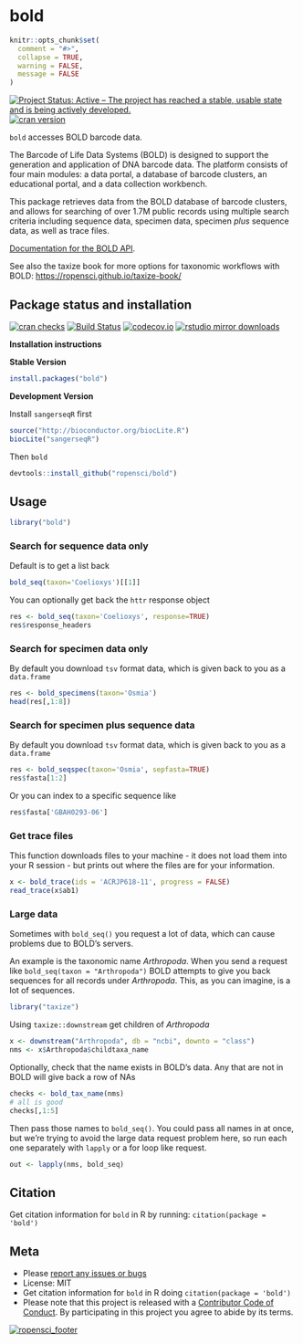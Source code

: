 bold
====

```r
knitr::opts_chunk$set(
  comment = "#>",
  collapse = TRUE,
  warning = FALSE,
  message = FALSE
)
```

[![Project Status: Active – The project has reached a stable, usable state and is being actively developed.](http://www.repostatus.org/badges/latest/active.svg)](http://www.repostatus.org/#active)
[![cran version](https://www.r-pkg.org/badges/version/bold)](https://cran.r-project.org/package=bold)


`bold` accesses BOLD barcode data.

The Barcode of Life Data Systems (BOLD) is designed to support the generation and application of DNA barcode data. The platform consists of four main modules: a data portal, a database of barcode clusters, an educational portal, and a data collection workbench.

This package retrieves data from the BOLD database of barcode clusters, and allows for searching of over 1.7M public records using multiple search criteria including sequence data, specimen data, specimen *plus* sequence data, as well as trace files.

[Documentation for the BOLD API](http://v4.boldsystems.org/index.php/api_home).

See also the taxize book for more options for taxonomic workflows with BOLD: <https://ropensci.github.io/taxize-book/>

## Package status and installation

[![cran checks](https://cranchecks.info/badges/worst/bold)](https://cranchecks.info/pkgs/bold)
[![Build Status](https://travis-ci.org/ropensci/bold.svg?branch=master)](https://travis-ci.org/ropensci/bold)
[![codecov.io](https://codecov.io/github/ropensci/bold/coverage.svg?branch=master)](https://codecov.io/github/ropensci/bold?branch=master)
[![rstudio mirror downloads](http://cranlogs.r-pkg.org/badges/bold)](https://github.com/metacran/cranlogs.app)

__Installation instructions__

__Stable Version__

```r
install.packages("bold")
```

__Development Version__

Install `sangerseqR` first

```r
source("http://bioconductor.org/biocLite.R")
biocLite("sangerseqR")
```

Then `bold`

```r
devtools::install_github("ropensci/bold")
```


## Usage
```r
library("bold")
```


### Search for sequence data only

Default is to get a list back

```r
bold_seq(taxon='Coelioxys')[[1]]
```

You can optionally get back the `httr` response object

```r
res <- bold_seq(taxon='Coelioxys', response=TRUE)
res$response_headers
```

### Search for specimen data only

By default you download `tsv` format data, which is given back to you as a `data.frame`

```r
res <- bold_specimens(taxon='Osmia')
head(res[,1:8])
```

### Search for specimen plus sequence data

By default you download `tsv` format data, which is given back to you as a `data.frame`

```r
res <- bold_seqspec(taxon='Osmia', sepfasta=TRUE)
res$fasta[1:2]
```

Or you can index to a specific sequence like

```r
res$fasta['GBAH0293-06']
```

### Get trace files

This function downloads files to your machine - it does not load them into your R session - but prints out where the files are for your information.

```r
x <- bold_trace(ids = 'ACRJP618-11', progress = FALSE)
read_trace(x$ab1)
```

### Large data

Sometimes with `bold_seq()` you request a lot of data, which can cause problems due 
to BOLD's servers. 

An example is the taxonomic name _Arthropoda_. When you send a request like 
`bold_seq(taxon = "Arthropoda")` BOLD attempts to give you back sequences
for all records under _Arthropoda_. This, as you can imagine, is a lot of 
sequences. 


```r
library("taxize")
```

Using `taxize::downstream` get children of _Arthropoda_

```r
x <- downstream("Arthropoda", db = "ncbi", downto = "class")
nms <- x$Arthropoda$childtaxa_name
```

Optionally, check that the name exists in BOLD's data. Any that are not in 
BOLD will give back a row of NAs

```r
checks <- bold_tax_name(nms)
# all is good
checks[,1:5]
```

Then pass those names to `bold_seq()`. You could pass all names in at once,
but we're trying to avoid the large data request problem here, so run each 
one separately with `lapply` or a for loop like request. 

```r
out <- lapply(nms, bold_seq)
```

## Citation

Get citation information for `bold` in R by running: `citation(package = 'bold')`

## Meta

* Please [report any issues or bugs](https://github.com/ropensci/bold/issues)
* License: MIT
* Get citation information for `bold` in R doing `citation(package = 'bold')`
* Please note that this project is released with a [Contributor Code of Conduct](CODE_OF_CONDUCT.md). By participating in this project you agree to abide by its terms.

[![ropensci_footer](https://ropensci.org/public_images/github_footer.png)](https://ropensci.org)
